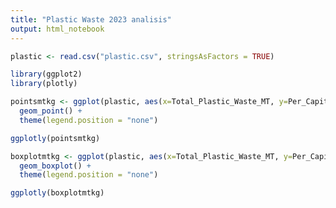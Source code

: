 ---
title: "Plastic Waste 2023 analisis"
output: html_notebook
---

```{r}
plastic <- read.csv("plastic.csv", stringsAsFactors = TRUE)
```

```{r}
library(ggplot2)
library(plotly)
```

```{r}
pointsmtkg <- ggplot(plastic, aes(x=Total_Plastic_Waste_MT, y=Per_Capita_Waste_KG,alpha = 0.5, fill = Country)) +
  geom_point() +
  theme(legend.position = "none")
```

```{r fig.height=100, fig.width=100}
ggplotly(pointsmtkg)
```

```{r}
boxplotmtkg <- ggplot(plastic, aes(x=Total_Plastic_Waste_MT, y=Per_Capita_Waste_KG, fill = Country)) +
  geom_boxplot() +
  theme(legend.position = "none")

```

```{r}
ggplotly(boxplotmtkg)
```
